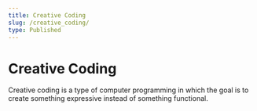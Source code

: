 ```yaml
---
title: Creative Coding
slug: /creative_coding/
type: Published
---
```


# Creative Coding

Creative coding is a type of computer programming in which the goal is to create something expressive instead of something functional.
